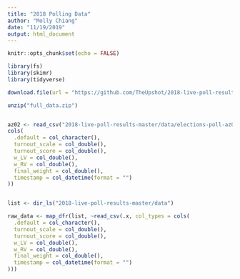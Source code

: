 ```yaml
---
title: "2018 Polling Data"
author: "Molly Chiang"
date: "11/19/2019"
output: html_document
---
```


```r
knitr::opts_chunk$set(echo = FALSE)

library(fs)
library(skimr)
library(tidyverse)

```


```r

download.file(url = "https://github.com/TheUpshot/2018-live-poll-results/archive/master.zip", destfile = "/Users/mollychiang/Desktop/Harvard/Sophomore Year/Data/Projects/class-11-19-19/full_data.zip")

unzip("full_data.zip")


az02 <- read_csv("2018-live-poll-results-master/data/elections-poll-az02-1.csv", col_types = 
cols(
  .default = col_character(),
  turnout_scale = col_double(),
  turnout_score = col_double(),
  w_LV = col_double(),
  w_RV = col_double(),
  final_weight = col_double(),
  timestamp = col_datetime(format = "")
))


list <- dir_ls("2018-live-poll-results-master/data")

raw_data <- map_dfr(list, ~read_csv(.x, col_types = cols(
  .default = col_character(),
  turnout_scale = col_double(),
  turnout_score = col_double(),
  w_LV = col_double(),
  w_RV = col_double(),
  final_weight = col_double(),
  timestamp = col_datetime(format = "")
)))

```

